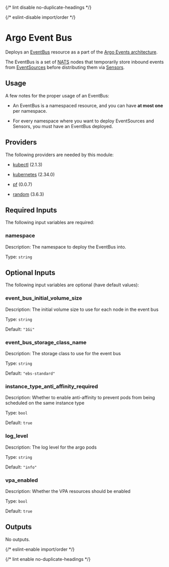 
{/* lint disable no-duplicate-headings */}

{/* eslint-disable import/order */}
<ModuleHeader name="kube_argo_event_bus" sourceHref="https://github.com/Panfactum/stack/tree/__PANFACTUM_VERSION_MAIN__/packages/infrastructure/kube_argo_event_bus" status="beta" type="submodule"/>

# Argo Event Bus

Deploys an [EventBus](https://argoproj.github.io/argo-events/concepts/eventbus/) resource as a part of
the [Argo Events architecture](https://argoproj.github.io/argo-events/concepts/architecture/).

The EventBus is a set of [NATS](https://nats.io/) nodes that temporarily store inbound events
from [EventSources](https://argoproj.github.io/argo-events/concepts/event_source/) before
distributing them via [Sensors](https://argoproj.github.io/argo-events/concepts/sensor/).

## Usage

A few notes for the proper usage of an EventBus:

- An EventBus is a namespaced resource, and you can have **at most one** per namespace.

- For every namespace where you want to deploy EventSources and Sensors, you must have
an EventBus deployed.

## Providers

The following providers are needed by this module:

- [kubectl](https://registry.terraform.io/providers/alekc/kubectl/2.1.3/docs) (2.1.3)

- [kubernetes](https://registry.terraform.io/providers/hashicorp/kubernetes/2.34.0/docs) (2.34.0)

- [pf](https://registry.terraform.io/providers/panfactum/pf/0.0.7/docs) (0.0.7)

- [random](https://registry.terraform.io/providers/hashicorp/random/3.6.3/docs) (3.6.3)

## Required Inputs

The following input variables are required:

### namespace

Description: The namespace to deploy the EventBus into.

Type: `string`

## Optional Inputs

The following input variables are optional (have default values):

### event\_bus\_initial\_volume\_size

Description: The initial volume size to use for each node in the event bus

Type: `string`

Default: `"1Gi"`

### event\_bus\_storage\_class\_name

Description: The storage class to use for the event bus

Type: `string`

Default: `"ebs-standard"`

### instance\_type\_anti\_affinity\_required

Description: Whether to enable anti-affinity to prevent pods from being scheduled on the same instance type

Type: `bool`

Default: `true`

### log\_level

Description: The log level for the argo pods

Type: `string`

Default: `"info"`

### vpa\_enabled

Description: Whether the VPA resources should be enabled

Type: `bool`

Default: `true`

## Outputs

No outputs.



{/* eslint-enable import/order */}

{/* lint enable no-duplicate-headings */}
